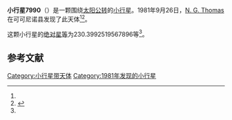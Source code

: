 {{Infobox planet
| bgcolour = #FFFFC0
| name = 7990
| symbol = 
| image = 
| caption = 
| discovery = yes
| discovery_ref = 
| discoverer = [[N._G._Thomas|N. G. Thomas]]
| discovery_site = [[可可尼诺县|可可尼诺县]] 
| discovered = 1981年9月26日
| designations = yes
| mp_name = 
| named_after = 
| alt_names = 1981 SN1/ 1988 DL2
| mp_category = [[主带小行星|主带小行星]]
| orbit_ref = <ref name="a">[http://ssd.jpl.nasa.gov/sbdb.cgi?sstr=7990 7990] {{Wayback|url=http://ssd.jpl.nasa.gov/sbdb.cgi?sstr=7990 |date=20201124030205 }}，小行星數據庫瀏覽器（JPL Small-Body Database Browser）－[[美国国家航空航天局|美国国家航空航天局]]喷气推进实验室</ref>
| epoch = 2456400.5 (2013年4月18日更新)
| aphelion = {{convert|3.998057242292184|AU|km|3|abbr=on|lk=out}}
| perihelion = {{convert|2.127395101762128|AU|km|3|abbr=on}}
| semimajor = {{convert|3.062726172027156|AU|km|3|abbr=on}}
| eccentricity = 0.305391673
| period = 1957.765547 [[日|日]]<br />5.36[[儒略年|儒略年]]
| avg_speed = 
| inclination = 2.332372794514127
| asc_node = 144.965635844459
| mean_anomaly = 
| arg_peri = 230.3992519567896
| satellites = 
| physical_characteristics = yes
| dimensions = 
| mass = 
| density = 
| surface_grav = 
| escape_velocity = 
| sidereal_day = 
| axial_tilt = 
| pole_ecliptic_lat = 
| pole_ecliptic_lon = 
| albedo = 
| temperatures= 
| temp_name1 = 
| mean_temp_1 = 
| max_temp_1 = 
| temp_name2 = 
| max_temp_2 = 
| spectral_type = 
| abs_magnitude = 230.3992519567896
}}

'''小行星7990'''（{{lang-en|7990}}）是一颗围绕[[太阳|太阳]][[公转|公转]]的[[小行星|小行星]]。1981年9月26日，[[N._G._Thomas|N. G. Thomas]]在可可尼诺县发现了此天体<ref name="a" /><ref>{{cite news|title=小行星列表|url=http://cfa-www.harvard.edu/iau/lists/NumberedMPs.txt|accessdate=2013-07-08|newspaper=哈佛大学|archive-date=2008-05-17|archive-url=https://web.archive.org/web/20080517010638/http://cfa-www.harvard.edu/iau/lists/NumberedMPs.txt|dead-url=no}}</ref>。

这颗小行星的[[绝对星等|绝对星等]]为230.3992519567896等<ref name="a" />。

==参考文献==
{{reflist}}
{{Minor Planet Number|[[小行星7989|小行星7989]]|[[小行星7991|小行星7991]]}}

{{小天体}}

[[Category:小行星带天体|Category:小行星带天体]]
[[Category:1981年发现的小行星|Category:1981年发现的小行星]]

{{asteroid-stub}}
